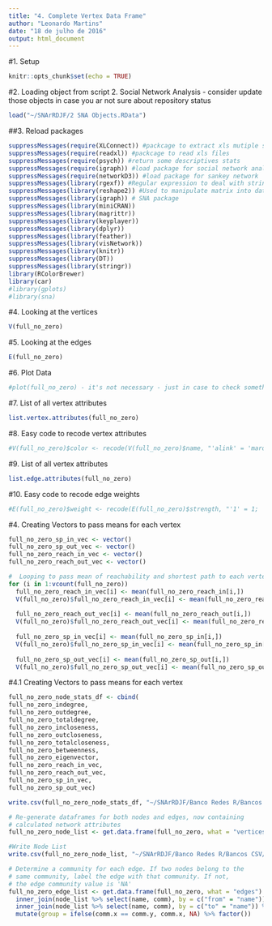 ```yaml
---
title: "4. Complete Vertex Data Frame"
author: "Leonardo Martins"
date: "18 de julho de 2016"
output: html_document
---
```

#1. Setup
```r
knitr::opts_chunk$set(echo = TRUE)
```

#2. Loading object from script 2. Social Network Analysis - consider update those objects in case you ar not sure about repository status 
```r
load("~/SNArRDJF/2 SNA Objects.RData") 
```

##3. Reload packages
```r
suppressMessages(require(XLConnect)) #packcage to extract xls mutiple sheets
suppressMessages(require(readxl)) #packcage to read xls files
suppressMessages(require(psych)) #return some descriptives stats
suppressMessages(require(igraph)) #load package for social network analysis
suppressMessages(require(networkD3)) #load package for sankey network
suppressMessages(library(rgexf)) #Regular expression to deal with strings
suppressMessages(library(reshape2)) #Used to manipulate matrix into dataframe with diferent shapes
suppressMessages(library(igraph)) # SNA package 
suppressMessages(library(miniCRAN))
suppressMessages(library(magrittr))
suppressMessages(library(keyplayer))
suppressMessages(library(dplyr))
suppressMessages(library(feather))
suppressMessages(library(visNetwork))
suppressMessages(library(knitr))
suppressMessages(library(DT))
suppressMessages(library(stringr))
library(RColorBrewer)
library(car)
#library(gplots)
#library(sna)
```

#4. Looking at the vertices
```r
V(full_no_zero)
```

#5. Looking at the edges
```r
E(full_no_zero)
```

#6. Plot Data
```r
#plot(full_no_zero) - it's not necessary - just in case to check something weird
```

#7. List of all vertex attributes
```r
list.vertex.attributes(full_no_zero)
```

#8. Easy code to recode vertex attributes
```r
#V(full_no_zero)$color <- recode(V(full_no_zero)$name, "'alink' = 'maroon'; else= 'yellow'")
```

#9. List of all vertex attributes
```r
list.edge.attributes(full_no_zero)
```

#10. Easy code to recode edge weights
```r
#E(full_no_zero)$weight <- recode(E(full_no_zero)$strength, "'1' = 1; '2' = 3; '3' = 7; else = 1")
```


#4. Creating Vectors to pass means for each vertex
```r
full_no_zero_sp_in_vec <- vector()
full_no_zero_sp_out_vec <- vector()
full_no_zero_reach_in_vec <- vector()
full_no_zero_reach_out_vec <- vector()

#  Looping to pass mean of reachability and shortest path to each vertex
for (i in 1:vcount(full_no_zero))
  full_no_zero_reach_in_vec[i] <- mean(full_no_zero_reach_in[i,])
  V(full_no_zero)$full_no_zero_reach_in_vec[i] <- mean(full_no_zero_reach_in[i,]) #adding to igraph object
  
  full_no_zero_reach_out_vec[i] <- mean(full_no_zero_reach_out[i,])
  V(full_no_zero)$full_no_zero_reach_out_vec[i] <- mean(full_no_zero_reach_out[i,]) #adding to igraph object
  
  full_no_zero_sp_in_vec[i] <- mean(full_no_zero_sp_in[i,])
  V(full_no_zero)$full_no_zero_sp_in_vec[i] <- mean(full_no_zero_sp_in[i,]) #adding to igraph object
  
  full_no_zero_sp_out_vec[i] <- mean(full_no_zero_sp_out[i,])
  V(full_no_zero)$full_no_zero_sp_out_vec[i] <- mean(full_no_zero_sp_out[i,]) #adding to igraph object

```

#4.1 Creating Vectors to pass means for each vertex
```r
full_no_zero_node_stats_df <- cbind(
full_no_zero_indegree,
full_no_zero_outdegree,
full_no_zero_totaldegree,
full_no_zero_incloseness,
full_no_zero_outcloseness,
full_no_zero_totalcloseness,
full_no_zero_betweenness,
full_no_zero_eigenvector,
full_no_zero_reach_in_vec, 
full_no_zero_reach_out_vec, 
full_no_zero_sp_in_vec, 
full_no_zero_sp_out_vec)

write.csv(full_no_zero_node_stats_df, "~/SNArRDJF/Banco Redes R/Bancos CSV/full_no_zero_node_stats_df.csv")
```


```r
# Re-generate dataframes for both nodes and edges, now containing
# calculated network attributes
full_no_zero_node_list <- get.data.frame(full_no_zero, what = "vertices")

#Write Node List
write.csv(full_no_zero_node_list, "~/SNArRDJF/Banco Redes R/Bancos CSV/full_no_zero_node_list_df.csv")

# Determine a community for each edge. If two nodes belong to the
# same community, label the edge with that community. If not,
# the edge community value is 'NA'
full_no_zero_edge_list <- get.data.frame(full_no_zero, what = "edges") %>%
  inner_join(node_list %>% select(name, comm), by = c("from" = "name")) %>%
  inner_join(node_list %>% select(name, comm), by = c("to" = "name")) %>%
  mutate(group = ifelse(comm.x == comm.y, comm.x, NA) %>% factor())
```

